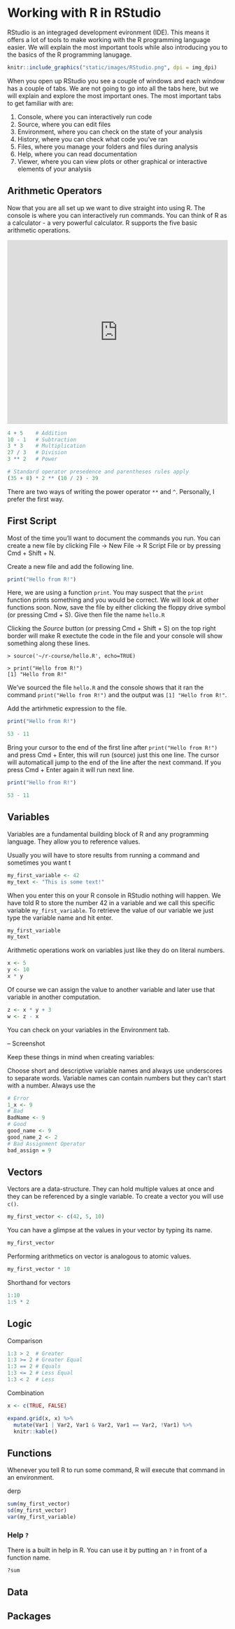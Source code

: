 # Working with R in RStudio

RStudio is an integraged development evironment (IDE). This means it offers a 
lot of tools to make working with the R programming language easier. We will 
explain the most important tools while also introducing you to the basics of 
the R programming lanugage. 


```r
knitr::include_graphics("static/images/RStudio.png", dpi = img_dpi)
```

When you open up RStudio you see a couple of windows and each window has a couple of tabs. We are not going to go into all the tabs here, but we will explain and explore the most important ones. The most important tabs to get familiar with are:

1. Console, where you can interactively run code
2. Source, where you can edit files
3. Environment, where you can check on the state of your analysis
4. History, where you can check what code you've ran
5. Files, where you manage your folders and files during analysis
6. Help, where you can read documentation
7. Viewer, where you can view plots or other graphical or interactive elements of your analysis

## Arithmetic Operators

Now that you are all set up we want to dive straight into using R. The console is where you can interactively run commands. You can think of R as a calculator - a very powerful calculator. R supports the five basic arithmetic operations.

<iframe width="100%" height="420" src="https://www.youtube.com/embed/tCrMPBq8P_4" frameborder="0" allow="accelerometer; autoplay; encrypted-media; gyroscope; picture-in-picture" allowfullscreen></iframe>

```r
4 + 5    # Addition
10 - 1   # Subtraction
3 * 3    # Multiplication
27 / 3   # Division
3 ** 2   # Power

# Standard operator presedence and parentheses rules apply
(35 + 8) * 2 ** (10 / 2) - 39
```

There are two ways of writing the power operator `**` and `^`. Personally, I prefer the first way.

## First Script

Most of the time you'll want to document the commands you run. You can create a new file by clicking  File -> New File -> R Script File  or by pressing Cmd + Shift + N.

Create a new file and add the following line.

```r
print("Hello from R!")
```


Here, we are using a function `print`. You may suspect that the `print` function prints something and you would be correct. We will look at other functions soon.
Now, save the file by either clicking the floppy drive symbol (or pressing Cmd + S). Give then file the name `hello.R`

Clicking the _Source_ button (or pressing Cmd + Shift + S) on the top right border will make R exectute the code in the file and your console will show something along these lines.

    > source('~/r-course/hello.R', echo=TRUE)
    
    > print("Hello from R!")
    [1] "Hello from R!"

We've sourced the file `hello.R` and the console shows that it ran the command `print("Hello from R!")` and the output was `[1] "Hello from R!"`.

Add the artirhmetic expression to the file.

```r
print("Hello from R!")

53 - 11
```

Bring your cursor to the end of the first line after `print("Hello from R!")` and press Cmd + Enter, this will run (source) just this one line. The cursor will automaticall jump to the end of the line after the next command. If you press Cmd + Enter again it will run next line. 


```r
print("Hello from R!")

53 - 11
```

## Variables 

Variables are a fundamental building block of R and any programming language. They allow you to reference values.

Usually you will have to store results from running a command and sometimes you want t

```r
my_first_variable <- 42
my_text <- "This is some text!"
```

When you enter this on your R console in RStudio nothing will happen. We have told R to store the number 42 in a variable and we call this specific variable `my_first_variable`. To retrieve the value of our variable we just type the variable name and hit enter.

```r
my_first_variable
my_text
```

Arithmetic operations work on variables just like they do on literal numbers.

```r
x <- 5
y <- 10
x * y
```

Of course we can assign the value to another variable and later use that variable in another computation.

```r
z <- x * y + 3
w <- z - x
```


You can check on your variables in the Environment tab.

-- Screenshot

Keep these things in mind when creating variables:

Choose short and descriptive variable names and always use underscores to separate words. Variable names can contain numbers but they can't start with a number. Always use the 

```r
# Error
1_x <- 9
# Bad
BadName <- 9
# Good
good_name <- 9
good_name_2 <- 2
# Bad Assignment Operator
bad_assign = 9
```

## Vectors 


Vectors are a data-structure. They can hold multiple values at once and they can be referenced by a single variable. To create a vector you will use `c()`.

```r
my_first_vector <- c(42, 5, 10)
```

You can have a glimpse at the values in your vector by typing its name.

```r
my_first_vector
```

Performing arithmetics on vector is analogous to atomic values. 

```r
my_first_vector * 10
```

Shorthand for vectors

```r
1:10
1:5 * 2
```

## Logic 


Comparison

```r
1:3 > 2  # Greater
1:3 >= 2 # Greater Equal
1:3 == 2 # Equals
1:3 <= 2 # Less Equal 
1:3 < 2  # Less
```

Combination

```r
x <- c(TRUE, FALSE)  

expand.grid(x, x) %>% 
  mutate(Var1 | Var2, Var1 & Var2, Var1 == Var2, !Var1) %>% 
  knitr::kable()
```




## Functions 


Whenever you tell R to run some command, R will execute that command in an environment.


derp


```r
sum(my_first_vector)
sd(my_first_vector)
var(my_first_variable)
```


### Help `?` 

There is a built in help in R. You can use it by putting an `?` in front of a function name.

```r
?sum
```


## Data



## Packages